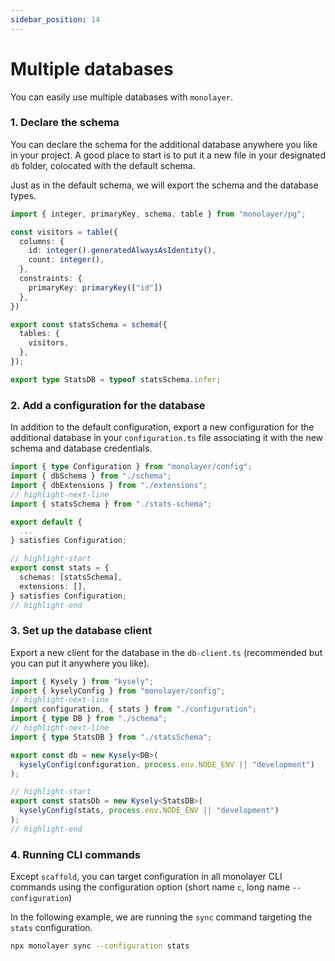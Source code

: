 ```yaml
---
sidebar_position: 14
---
```


# Multiple databases

You can easily use multiple databases with `monolayer`.

### 1. Declare the schema

You can declare the schema for the additional database anywhere you like in your project.
A good place to start is to put it a new file in your designated `db` folder, colocated with the default schema.

Just as in the default schema, we will export the schema and the database types.

```ts title="stats-schema.ts"
import { integer, primaryKey, schema, table } from "monolayer/pg";

const visitors = table({
  columns: {
    id: integer().generatedAlwaysAsIdentity(),
    count: integer(),
  },
  constraints: {
    primaryKey: primaryKey(["id"])
  },
})

export const statsSchema = schema({
  tables: {
    visitors,
  },
});

export type StatsDB = typeof statsSchema.infer;
```

### 2. Add a configuration for the database

In addition to the default configuration, export a new configuration for the additional database in
your `configuration.ts` file associating it with the new schema and database credentials.

```ts title="configuration.ts"
import { type Configuration } from "monolayer/config";
import { dbSchema } from "./schema";
import { dbExtensions } from "./extensions";
// highlight-next-line
import { statsSchema } from "./stats-schema";

export default {
  ...
} satisfies Configuration;

// highlight-start
export const stats = {
  schemas: [statsSchema],
  extensions: [],
} satisfies Configuration;
// highlight-end
```

### 3. Set up the database client

Export a new client for the database in the `db-client.ts` (recommended but you can put it anywhere you like).

```ts title="db-client.ts.ts"
import { Kysely } from "kysely";
import { kyselyConfig } from "monolayer/config";
// highlight-next-line
import configuration, { stats } from "./configuration";
import { type DB } from "./schema";
// highlight-next-line
import { type StatsDB } from "./statsSchema";

export const db = new Kysely<DB>(
  kyselyConfig(configuration, process.env.NODE_ENV || "development")
);

// highlight-start
export const statsDb = new Kysely<StatsDB>(
  kyselyConfig(stats, process.env.NODE_ENV || "development")
);
// highlight-end
```

### 4. Running CLI commands

Except `scaffold`, you can target configuration in all monolayer CLI commands using the configuration option (short name `c`, long name `--configuration`)

In the following example, we are running the `sync` command targeting the `stats` configuration.

```bash
npx monolayer sync --configuration stats
```
